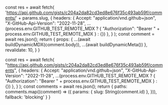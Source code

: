 
  const res = await fetch(
    'https://api.github.com/gists/c204a2da82cd3ed8e676f35c493ab59f/comments/' + params.slug,
    {
      headers: {
        Accept: "application/vnd.github+json",
        "X-GitHub-Api-Version": "2022-11-28",
        ...(process.env.GITHUB_TEST_REMOTE_MDX ? { "Authorization": "Bearer " + process.env.GITHUB_TEST_REMOTE_MDX } : {})
      },
    }
  );
  const comment = await res.json();
  return {
    props: {
      ...(await buildDynamicMDX(comment.body)),
      ...(await buildDynamicMeta())
    },
    revalidate: 10,
  }
}

  const res = await fetch(
    "https://api.github.com/gists/c204a2da82cd3ed8e676f35c493ab59f/comments",
    {
      headers: {
        Accept: "application/vnd.github+json",
        "X-GitHub-Api-Version": "2022-11-28",
        ...(process.env.GITHUB_TEST_REMOTE_MDX ? { "Authorization": "Bearer " + process.env.GITHUB_TEST_REMOTE_MDX } : {})
      },
    }
  );
  const comments = await res.json();
  return {
    paths: comments.map((comment) => ({
      params: { slug: String(comment.id) },
    })),
    fallback: 'blocking'
  }
}

<RemoteContent/>
